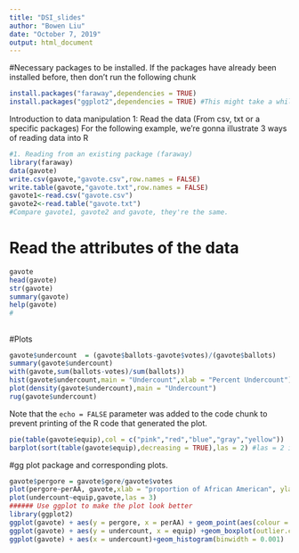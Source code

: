 ---
title: "DSI_slides"
author: "Bowen Liu"
date: "October 7, 2019"
output: html_document
---
#Necessary packages to be installed. 
If the packages have already been installed before, then don't run the following chunk 
```{r}
install.packages("faraway",dependencies = TRUE)
install.packages("ggplot2",dependencies = TRUE) #This might take a while for the first-time R users.  
```

Introduction to data manipulation
1: Read the data (From csv, txt or a specific packages)
For the following example, we're gonna illustrate 3 ways of reading data into R
```{r reading data}
#1. Reading from an existing package (faraway)
library(faraway)
data(gavote)
write.csv(gavote,"gavote.csv",row.names = FALSE)
write.table(gavote,"gavote.txt",row.names = FALSE)
gavote1<-read.csv("gavote.csv")
gavote2<-read.table("gavote.txt")
#Compare gavote1, gavote2 and gavote, they're the same. 
```
# Read the attributes of the data


```{r obtain data info}
gavote
head(gavote)
str(gavote)
summary(gavote)
help(gavote)
#

```

## 

#Plots

```{r Create new variable based on existing variables; plot the histogram and density curves}
gavote$undercount  = (gavote$ballots-gavote$votes)/(gavote$ballots) 
summary(gavote$undercount)
with(gavote,sum(ballots-votes)/sum(ballots))
hist(gavote$undercount,main = "Undercount",xlab = "Percent Undercount")
plot(density(gavote$undercount),main = "Undercount")
rug(gavote$undercount)
```

Note that the `echo = FALSE` parameter was added to the code chunk to prevent printing of the R code that generated the plot.
```{r Pie chart and bar plot; equipment of voting}
pie(table(gavote$equip),col = c("pink","red","blue","gray","yellow"))
barplot(sort(table(gavote$equip),decreasing = TRUE),las = 2) #las = 2 indicates the plot is vertical instead of horizontal.
```

#gg plot package and corresponding plots.

```{r ggplot}
gavote$pergore = gavote$gore/gavote$votes
plot(pergore~perAA, gavote,xlab = "proportion of African American", ylab = "proportion for Gore")
plot(undercount~equip,gavote,las = 3)
###### Use ggplot to make the plot look better 
library(ggplot2)
ggplot(gavote) + aes(y = pergore, x = perAA) + geom_point(aes(colour = rural))+geom_smooth(method = lm, se = FALSE, fullrange = TRUE)
ggplot(gavote) + aes(y = undercount, x = equip) +geom_boxplot(outlier.color = c("red"),outlier.shape = c("triangle"),coef = 1.5)
ggplot(gavote) + aes(x = undercount)+geom_histogram(binwidth = 0.001)

```

